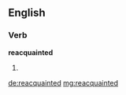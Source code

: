 ==English==

===Verb===
'''reacquainted'''

# {{en-past of|reacquaint}}

[[de:reacquainted]]
[[mg:reacquainted]]